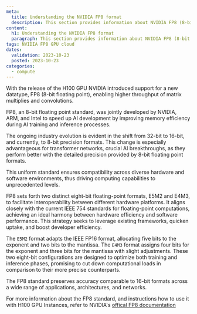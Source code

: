 ```yaml
---
meta:
  title: Understanding the NVIDIA FP8 format
  description: This section provides information about NVIDIA FP8 (8-bit floating point) format
content:
  h1: Understanding the NVIDIA FP8 format
  paragraph: This section provides information about NVIDIA FP8 (8-bit floating point) format
tags: NVIDIA FP8 GPU cloud
dates:
  validation: 2023-10-23
  posted: 2023-10-23
categories:
  - compute
---
```


With the release of the H100 GPU NVIDIA introduced support for a new datatype, FP8 (8-bit floating point), enabling higher throughput of matrix multiplies and convolutions.

FP8, an 8-bit floating point standard, was jointly developed by NVIDIA, ARM, and Intel to speed up AI development by improving memory efficiency during AI training and inference processes.

The ongoing industry evolution is evident in the shift from 32-bit to 16-bit, and currently, to 8-bit precision formats. This change is especially advantageous for transformer networks, crucial AI breakthroughs, as they perform better with the detailed precision provided by 8-bit floating point formats.

This uniform standard ensures compatibility across diverse hardware and software environments, thus driving computing capabilities to unprecedented levels.

FP8 sets forth two distinct eight-bit floating-point formats, E5M2 and E4M3, to facilitate interoperability between different hardware platforms. It aligns closely with the current IEEE 754 standards for floating-point computations, achieving an ideal harmony between hardware efficiency and software performance. This strategy seeks to leverage existing frameworks, quicken uptake, and boost developer efficiency.

The `E5M2` format adapts the IEEE FP16 format, allocating five bits to the exponent and two bits to the mantissa. The `E4M3` format assigns four bits for the exponent and three bits for the mantissa with slight adjustments. These two eight-bit configurations are designed to optimize both training and inference phases, promising to cut down computational loads in comparison to their more precise counterparts.

The FP8 standard preserves accuracy comparable to 16-bit formats across a wide range of applications, architectures, and networks.

For more information about the FP8 standard, and instructions how to use it with H100 GPU Instances, refer to NVIDIA's [offical FP8 documentation](https://docs.nvidia.com/deeplearning/transformer-engine/user-guide/examples/fp8_primer.html)